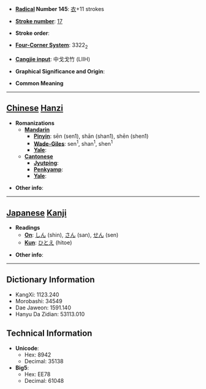 * '''[[Wiktionary:Chinese radical index| Radical]] Number 145''': [[Wiktionary:Chinese radical index 衣|衣]]+11 strokes

* '''[[Wiktionary:Chinese total strokes index|Stroke number]]''': [[Wiktionary:Chinese total strokes index 17|17]]

* '''Stroke order''': 

* '''[[Wiktionary:Chinese four corner index|Four-Corner System]]''': 3322<sub>2</sub>

* '''[[Wiktionary:Chinese Cangjie index|Cangjie input]]''': 中戈戈竹 (LIIH)

* '''Graphical Significance and Origin''': 

* '''Common Meaning'''

----

== [[Chinese]] [[Hanzi]] ==

* '''Romanizations'''
** '''[[Mandarin]]'''
*** '''[[Pinyin]]''': sēn (sen1), shān (shan1), shēn (shen1)
*** '''[[Wade-Giles]]''': sen<sup>1</sup>, shan<sup>1</sup>, shen<sup>1</sup>
*** '''[[Yale]]''': 
** '''[[Cantonese]]'''
*** '''[[Jyutping]]''':
*** '''[[Penkyamp]]''': 
*** '''[[Yale]]''': 

* '''Other info''': 

----

== [[Japanese]] [[Kanji]] ==

* '''Readings'''
** '''[[On]]''': [[しん]] (shin), [[さん]] (san), [[せん]] (sen)
** '''[[Kun]]''': [[ひとえ]] (hitoe)

* '''Other info''':  

----

== Dictionary Information ==

* KangXi: 1123.240
* Morobashi: 34549
* Dae Jaweon: 1591.140
* Hanyu Da Zidian: 53113.010

== Technical Information ==

* '''Unicode''':
** Hex: 8942
** Decimal: 35138
* '''Big5''':
** Hex: EE78
** Decimal: 61048